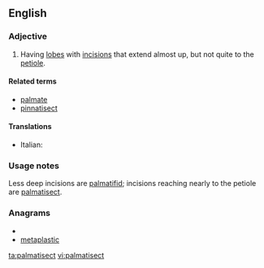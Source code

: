 ==English==

===Adjective===
{{en-adj}}

# {{botany|of leaves}} Having [[lobe]]s with [[incision]]s that extend almost up, but not quite to the [[petiole]].

====Related terms====
* [[palmate]]
* [[pinnatisect]]

====Translations====
{{trans-top|leaf type}}
* Italian: {{t-|it|palmatosetto}}
{{trans-mid}}
{{trans-bottom}}

===Usage notes===
Less deep incisions are [[palmatifid]]; incisions reaching nearly to the petiole are [[palmatisect]].

===Anagrams===
* {{alphagram|aaceilmpstt}}
* [[metaplastic#English|metaplastic]]

[[ta:palmatisect]]
[[vi:palmatisect]]